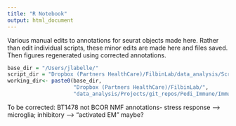 ```yaml
---
title: "R Notebook"
output: html_document
---
```


Various manual edits to annotations for seurat objects made here. Rather than edit individual scripts, these minor edits are made here and files saved. Then figures regenerated using corrected annotations.

```r
base_dir = "/Users/jlabelle/"
script_dir = "Dropbox (Partners HealthCare)/FilbinLab/data_analysis/Scripts/"
working_dir<- paste0(base_dir, 
                     "Dropbox (Partners HealthCare)/FilbinLab/",
                     "data_analysis/Projects/git_repos/Pedi_Immune/ImmuneCellAnalysis/")


```

To be corrected:
BT1478 not BCOR
NMF annotations- stress response --> microglia; inhibitory --> "activated EM" maybe?
